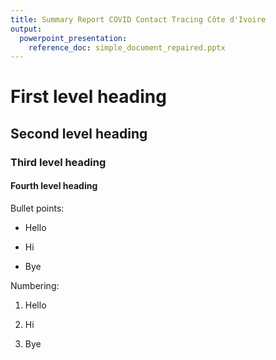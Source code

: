 ```yaml
---
title: Summary Report COVID Contact Tracing Côte d'Ivoire
output:
  powerpoint_presentation:
    reference_doc: simple_document_repaired.pptx
---
```


# First level heading

## Second level heading

### Third level heading

#### Fourth level heading

Bullet points:

-   Hello

-   Hi

-   Bye

Numbering:

1.  Hello

2.  Hi

3.  Bye

```r

```
